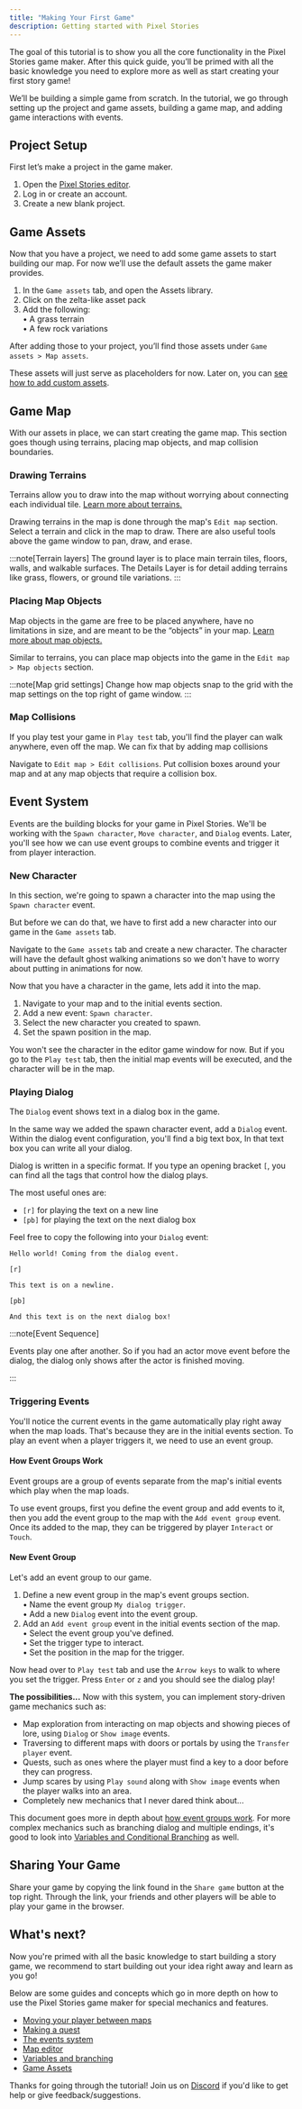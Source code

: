 ```yaml
---
title: "Making Your First Game"
description: Getting started with Pixel Stories
---
```



The goal of this tutorial is to show you all the core functionality in the Pixel Stories game maker. After this quick guide, you’ll be primed with all the basic knowledge you need to explore more as well as start creating your first story game!

We’ll be building a simple game from scratch. In the tutorial, we go through setting up the project and game assets, building a game map, and adding game interactions with events.

## Project Setup

First let’s make a project in the game maker.

<Steps>

1.  Open the [Pixel Stories editor](https://app.pixelstories.io/).
2.  Log in or create an account.
3.  Create a new blank project.

</Steps>

## Game Assets

Now that you have a project, we need to add some game assets to start building our map. For now we’ll use the default assets the game maker provides.

<Steps>

1. In the `Game assets` tab, and open the Assets library.
2. Click on the zelta-like asset pack
3. Add the following:
   <br />• A grass terrain
   <br />• A few rock variations

</Steps>

After adding those to your project, you’ll find those assets under `Game assets > Map assets`.

These assets will just serve as placeholders for now. Later on, you can [see how to add custom assets](https://pixelstories.io/features/game-assets/).

## Game Map

With our assets in place, we can start creating the game map. This section goes though using terrains, placing map objects, and map collision boundaries.

### Drawing Terrains

Terrains allow you to draw into the map without worrying about connecting each individual tile. [Learn more about terrains.](/features/map-editor/#terrains)

Drawing terrains in the map is done through the map's `Edit map` section. Select a terrain and click in the map to draw. There are also useful tools above the game window to pan, draw, and erase.

:::note[Terrain layers]
The ground layer is to place main terrain tiles, floors, walls, and walkable surfaces. The Details Layer is for detail adding terrains like grass, flowers, or ground tile variations.
:::

### Placing Map Objects

Map objects in the game are free to be placed anywhere, have no limitations in size, and are meant to be the “objects” in your map. [Learn more about map objects.](/features/map-editor/#map-objects)

Similar to terrains, you can place map objects into the game in the `Edit map > Map objects` section.

:::note[Map grid settings]
Change how map objects snap to the grid with the map settings on the top right of game window.
:::

### Map Collisions

If you play test your game in `Play test` tab, you'll find the player can walk anywhere, even off the map. We can fix that by adding map collisions

Navigate to `Edit map > Edit collisions`. Put collision boxes around your map and at any map objects that require a collision box.

## Event System

Events are the building blocks for your game in Pixel Stories. We'll be working with the `Spawn character`, `Move character`, and `Dialog` events. Later, you'll see how we can use event groups to combine events and trigger it from player interaction.

### New Character

In this section, we're going to spawn a character into the map using the `Spawn character` event.

But before we can do that, we have to first add a new character into our game in the `Game assets` tab.

Navigate to the `Game assets` tab and create a new character. The character will have the default ghost walking animations so we don't have to worry about putting in animations for now.

Now that you have a character in the game, lets add it into the map.

<Steps>

1. Navigate to your map and to the initial events section.
2. Add a new event: `Spawn character`.
3. Select the new character you created to spawn.
4. Set the spawn position in the map.

</Steps>

You won't see the character in the editor game window for now. But if you go to the `Play test` tab, then the initial map events will be executed, and the character will be in the map.

### Playing Dialog

The `Dialog` event shows text in a dialog box in the game.

In the same way we added the spawn character event, add a `Dialog` event. Within the dialog event configuration, you'll find a big text box, In that text box you can write all your dialog.

Dialog is written in a specific format. If you type an opening bracket `[`, you can find all the tags that control how the dialog plays.

The most useful ones are:

- `[r]` for playing the text on a new line
- `[pb]` for playing the text on the next dialog box

Feel free to copy the following into your `Dialog` event:

```
Hello world! Coming from the dialog event.

[r]

This text is on a newline.

[pb]

And this text is on the next dialog box!

```

:::note[Event Sequence]

Events play one after another. So if you had an actor move event before the dialog, the dialog only shows after the actor is finished moving.

:::

### Triggering Events

You'll notice the current events in the game automatically play right away when the map loads. That's because they are in the initial events section. To play an event when a player triggers it, we need to use an event group.

#### How Event Groups Work

Event groups are a group of events separate from the map's initial events which play when the map loads.

To use event groups, first you define the event group and add events to it, then you add the event group to the map with the `Add event group` event. Once its added to the map, they can be triggered by player `Interact` or `Touch`.

#### New Event Group

Let's add an event group to our game.

<Steps>

1. Define a new event group in the map's event groups section.
   <br />• Name the event group `My dialog trigger`.
   <br />• Add a new `Dialog` event into the event group.
2. Add an `Add event group` event in the initial events section of the map.
   <br />• Select the event group you've defined.
   <br />• Set the trigger type to interact.
   <br />• Set the position in the map for the trigger.

</Steps>

Now head over to `Play test` tab and use the `Arrow keys` to walk to where you set the trigger. Press `Enter` or `z` and you should see the dialog play!

**The possibilities...** Now with this system, you can implement story-driven game mechanics such as:

- Map exploration from interacting on map objects and showing pieces of lore, using `Dialog` or `Show image` events.
- Traversing to different maps with doors or portals by using the `Transfer player` event.
- Quests, such as ones where the player must find a key to a door before they can progress.
- Jump scares by using `Play sound` along with `Show image` events when the player walks into an area.
- Completely new mechanics that I never dared think about...

This document goes more in depth about [how event groups work](/features/events-system/#how-group-events-work). For more complex mechanics such as branching dialog and multiple endings, it's good to look into [Variables and Conditional Branching](/features/variables-and-branching) as well.

## Sharing Your Game

Share your game by copying the link found in the `Share game` button at the top right. Through the link, your friends and other players will be able to play your game in the browser.

## What's next?

Now you're primed with all the basic knowledge to start building a story game, we recommend to start building out your idea right away and learn as you go!

Below are some guides and concepts which go in more depth on how to use the Pixel Stories game maker for special mechanics and features.

- [Moving your player between maps](/guides/moving-your-player-between-maps)
- [Making a quest](/guides/fetch-quest)
- [The events system](/features/events-system)
- [Map editor](/features/map-editor)
- [Variables and branching](/features/variables-and-branching)
- [Game Assets](/features/game-assets)

Thanks for going through the tutorial! Join us on [Discord](https://discord.gg/XN9EaUh26g) if you'd like to get help or give feedback/suggestions.
